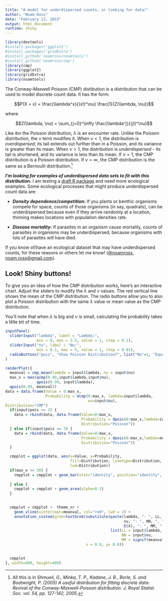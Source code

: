 ```yaml
---
title: "A model for underdispersed counts, or looking for data!"
author: "Noam Ross"
date: "February 13, 2015"
output: html_document
runtime: shiny
---
```


```r
library(devtools)
#install.packages('ggplot2')
#install.packages('gridExtra')
#install_github('noamross/noamtools')
#install_github('noamross/cmp')
library(cmp)
library(ggplot2)
library(gridExtra)
library(noamtools)
```

The Conway-Maxwell Poisson (CMP) distibution is a distribution that can be used
to model discrete count data.  It has the form:

$$P(X = x) = \frac{\lambda^x}{(x!)^\nu} \frac{1}{Z(\lambda, \nu)}$$

where

$$Z(\lambda, \nu) = \sum_{j=0}^\infty \frac{\lambda^j}{(j!)^\nu}$$

Like ibn the Poisson distribution, $\lambda$ is an encounter rate. Unlike the Poisson
distribution, the $\nu$ term modifies it.  When $\nu < 1$, the distribution is *overdispersed*; its tail extends
out further than in a Poisson, and its variance is greater than its mean. When $\nu > 1$, the distribution
is *underdispersed* - its tail is shortened, and its variance is less than
its mean.  If $\nu = 1$, the CMP distribution is a Poisson distribution.  If $\nu = \infty$, the CMP distribution
is the same as a Bernoulli distribution.[^1]

[^1]: All this is in *Shmueli, G., Minka, T. P., Kadane, J. B., Borle, S. and Boatwright, P. (2005) A
useful distribution for fitting discrete data: Revival of the 
Conway-Maxwell-Poisson distribution.  J. Royal Statist. Soc. vol. 54, pp. 127-142, 2005.*

***I'm looking for examples of underdispersed data
sets to fit with this distribution.*** I am testing a [draft R package](https://github.com/noamross/cmp) and need more ecological examples. Some ecological processes that might produce underdispersed count data are:

-   ***Density dependence/competition*:** If you plants or benthic organisms
    compete for space, counts of those organisms (in say, quadrats), can be underdispersed
    because even if they arrive randomly at a location, thinning makes
    locations with population densities rate.
    
-   ***Disease mortality*:** If parasites in an organism cause mortality, counts
    of parasites in organisms may be underdispersed, because organisms with lots
    of parasites will have died.
    
If you know of/have an ecological dataset that may have underdispersed counts, for
these reasons or others let me know! ([\@noamross](http://twitter.com/noamross), [noam.ross\@gmail.com](mailto:noam.ross@gmail.com)).

## Look! Shiny buttons!

To give you an idea of how the CMP distribution works, here's an interactive chart.
Adjust the sliders to modify the $\lambda$ and $\nu$ values. The
red vertical line shows the mean of the CMP distribution.
The radio buttons allow you to also plot a Poisson distribution with the same $\lambda$ value or mean value as the CMP
distribution.

You'll note that when $\lambda$ is big and $\nu$ is small, calculating the probability
takes a little bit of time.

```r
inputPanel(
  sliderInput("lambda", label = "Lambda:",
              min = 0, max = 2.5, value = 1, step = 0.1),
  sliderInput("nu", label = "Nu:",
              min = 0.1, max = 5, value = 1, step = 0.01),
  radioButtons("pois", "Show Poisson Distribution?", list("No"=1, "Equal Lambdas"=2, "Equal Means"=3))
)
```

```r
renderPlot({
  meanval = cmp_mean(lambda = input$lambda, nu = input$nu)
  max_x = max(qcmp(0.99,input$lambda,input$nu),
              qpois(0.99, input$lambda),
  qpois(0.99, meanval))
data = data.frame(Value = 0:max_x,
                  Probability = dcmp(0:max_x, lambda=input$lambda,
                                     nu=input$nu),
Distribution="CMP")
  if(input$pois == 2) {
    data = rbind(data, data.frame(Value=0:max_x, 
                                  Probability = dpois(0:max_x,lambda=input$lambda),
                                  Distribution="Poisson"))
  } else if(input$pois == 3) {
    data = rbind(data, data.frame(Value=0:max_x, 
                                  Probability = dpois(0:max_x,lambda=meanval),
                                  Distribution="Poisson"))
  }

  cmpplot = ggplot(data, aes(x=Value, y=Probability,
                             fill=Distribution, linetype=Distribution,
                             lwd=Distribution)) 
  if(max_x <= 50) {
    cmpplot = cmpplot + geom_bar(stat="identity", position="identity", alpha=0.5) + scale_x_discrete(limits=0:max_x)
    
  } else {
    cmpplot = cmpplot + geom_area(alpha=0.5)
  }

    
  cmpplot = cmpplot +  theme_nr +
    geom_vline(xintercept=meanval, col="red", lwd = 2) +
    annotation_custom(grob=textGrob(substitute(paste(lambda, ": ", LL, "\n",
                                                     nu, ": ", NN, ", ",
                                                     E(X), ": ", MM, ", "),
                                               list(LL = input$lambda,
                                                    NN = input$nu,
                                                    MM = signif(meanval,3))),
                                    x = 0.8, y= 0.8))
  

  cmpplot
}, width=800, height=400)  
```
